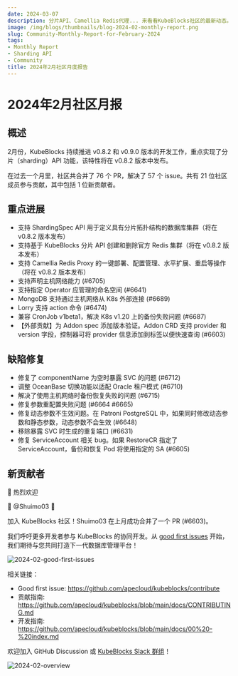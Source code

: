 ```yaml
---
date: 2024-03-07
description: 分片API、Camellia Redis代理... 来看看KubeBlocks社区的最新动态。
image: /img/blogs/thumbnails/blog-2024-02-monthly-report.png
slug: Community-Monthly-Report-for-February-2024
tags:
- Monthly Report
- Sharding API
- Community
title: 2024年2月社区月度报告
---
```

# 2024年2月社区月报

## 概述

2月份，KubeBlocks 持续推进 v0.8.2 和 v0.9.0 版本的开发工作，重点实现了分片（sharding）API 功能，该特性将在 v0.8.2 版本中发布。

在过去一个月里，社区共合并了 76 个 PR，解决了 57 个 issue。共有 21 位社区成员参与贡献，其中包括 1 位新贡献者。

## 重点进展

- 支持 ShardingSpec API 用于定义具有分片拓扑结构的数据库集群（将在 v0.8.2 版本发布）
- 支持基于 KubeBlocks 分片 API 创建和删除官方 Redis 集群（将在 v0.8.2 版本发布）
- 支持 Camellia Redis Proxy 的一键部署、配置管理、水平扩展、重启等操作（将在 v0.8.2 版本发布）
- 支持声明主机网络能力 (#6705)
- 支持指定 Operator 应管理的命名空间 (#6641)
- MongoDB 支持通过主机网络从 K8s 外部连接 (#6689)
- Lorry 支持 action 命令 (#6474)
- 兼容 CronJob v1beta1，解决 K8s v1.20 上的备份失败问题 (#6687)
- 【外部贡献】为 Addon spec 添加版本验证。Addon CRD 支持 provider 和 version 字段，控制器可将 provider 信息添加到标签以便快速查询 (#6603)

## 缺陷修复

- 修复了 componentName 为空时暴露 SVC 的问题 (#6712)
- 调整 OceanBase 切换功能以适配 Oracle 租户模式 (#6710)
- 解决了使用主机网络时备份恢复失败的问题 (#6715)
- 修复参数重配置失败问题 (#6664 #6665)
- 修复动态参数不生效问题。在 Patroni PostgreSQL 中，如果同时修改动态参数和静态参数，动态参数不会生效 (#6648)
- 移除暴露 SVC 时生成的重复端口 (#6631)
- 修复 ServiceAccount 相关 bug。如果 RestoreCR 指定了 ServiceAccount，备份和恢复 Pod 将使用指定的 SA (#6605)

## 新贡献者

👏 热烈欢迎

💙 @Shuimo03 💙

加入 KubeBlocks 社区！Shuimo03 在上月成功合并了一个 PR (#6603)。

我们呼吁更多开发者参与 KubeBlocks 的协同开发。从 [good first issues](https://github.com/apecloud/kubeblocks/contribute) 开始，我们期待与您共同打造下一代数据库管理平台！

![2024-02-good-first-issues](/img/blogs/2024-02-good-first-issues.png)

相关链接：
- Good first issue: https://github.com/apecloud/kubeblocks/contribute
- 贡献指南: https://github.com/apecloud/kubeblocks/blob/main/docs/CONTRIBUTING.md
- 开发指南: https://github.com/apecloud/kubeblocks/blob/main/docs/00%20-%20index.md

欢迎加入 GitHub Discussion 或 [KubeBlocks Slack 群组](https://join.slack.com/t/kubeblocks/shared_invite/zt-29tx52d8n-vli24S6gtD5ODJlNUqLqbQ)！

![2024-02-overview](/img/blogs/2024-02-overview.png)